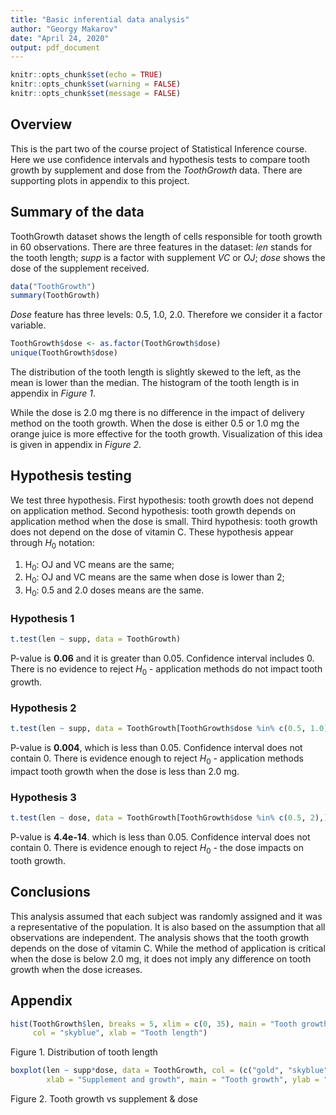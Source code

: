 ```yaml
---
title: "Basic inferential data analysis"
author: "Georgy Makarov"
date: "April 24, 2020"
output: pdf_document
---
```


```r
knitr::opts_chunk$set(echo = TRUE)
knitr::opts_chunk$set(warning = FALSE)
knitr::opts_chunk$set(message = FALSE)
```

## Overview

This is the part two of the course project of Statistical Inference course. Here 
we use confidence intervals and hypothesis tests to compare tooth growth by 
supplement and dose from the *ToothGrowth* data. There are supporting plots in 
appendix to this project.

## Summary of the data

ToothGrowth dataset shows the length of cells responsible for tooth growth in 60 observations. There are three features in the dataset: *len* stands for the tooth 
length; *supp* is a factor with supplement *VC* or *OJ*; *dose* shows the dose
of the supplement received.

```r
data("ToothGrowth")
summary(ToothGrowth)
```

*Dose* feature has three levels: 0.5, 1.0, 2.0. Therefore we consider it a
factor variable.

```r
ToothGrowth$dose <- as.factor(ToothGrowth$dose)
unique(ToothGrowth$dose)
```

The distribution of the tooth length is slightly skewed to the left, as the
mean is lower than the median. The histogram of the tooth length is in appendix
in *Figure 1*.

While the dose is 2.0 mg there is no difference in the impact of delivery method
on the tooth growth. When the dose is either 0.5 or 1.0 mg the orange juice is 
more effective for the tooth growth. Visualization of this idea is given in 
appendix in *Figure 2*.

## Hypothesis testing

We test three hypothesis. First hypothesis: tooth growth does not depend on 
application method. Second hypothesis: tooth growth depends on application method
when the dose is small. Third hypothesis: tooth growth does not depend on the
dose of vitamin C. These hypothesis appear through $H_0$ notation:

1. H~0~: OJ and VC means are the same;  
2. H~0~: OJ and VC means are the same when dose is lower than 2;  
3. H~0~: 0.5 and 2.0 doses means are the same.

### Hypothesis 1

```r
t.test(len ~ supp, data = ToothGrowth)
```

P-value is **0.06** and it is greater than 0.05. Confidence interval includes 0. 
There is no evidence to reject $H_0$ - application methods do not impact tooth
growth.

### Hypothesis 2

```r
t.test(len ~ supp, data = ToothGrowth[ToothGrowth$dose %in% c(0.5, 1.0),])
```

P-value is **0.004**, which is less than 0.05. Confidence interval does not 
contain 0. There is evidence enough to reject $H_0$ - application methods impact 
tooth growth when the dose is less than 2.0 mg.

### Hypothesis 3

```r
t.test(len ~ dose, data = ToothGrowth[ToothGrowth$dose %in% c(0.5, 2),])
```

P-value is **4.4e-14**. which is less than 0.05. Confidence interval does not 
contain 0. There is evidence enough to reject $H_0$ - the dose impacts on tooth 
growth.

## Conclusions

This analysis assumed that each subject was randomly assigned and it was a 
representative of the population. It is also based on the assumption that all
observations are independent. The analysis shows that the tooth growth depends 
on the dose of vitamin C. While the method of application is critical when the 
dose is below 2.0 mg, it does not imply any difference on tooth growth when 
the dose icreases.

## Appendix

```r
hist(ToothGrowth$len, breaks = 5, xlim = c(0, 35), main = "Tooth growth",
     col = "skyblue", xlab = "Tooth length")
```

Figure 1. Distribution of tooth length

```r
boxplot(len ~ supp*dose, data = ToothGrowth, col = (c("gold", "skyblue")), 
        xlab = "Supplement and growth", main = "Tooth growth", ylab = "Length")
```

Figure 2. Tooth growth vs supplement & dose







